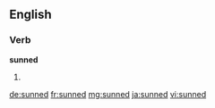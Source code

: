 ==English==

===Verb===
'''sunned'''

# {{past of|sun}}

[[de:sunned]]
[[fr:sunned]]
[[mg:sunned]]
[[ja:sunned]]
[[vi:sunned]]